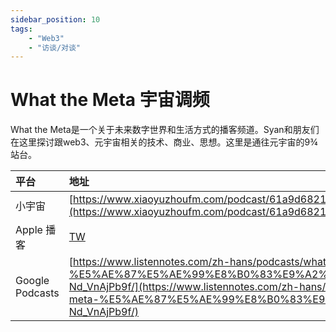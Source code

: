 ---
sidebar_position: 10
tags:
    - "Web3"
    - "访谈/对谈"
---

# What the Meta 宇宙调频

What the Meta是一个关于未来数字世界和生活方式的播客频道。Syan和朋友们在这里探讨跟web3、元宇宙相关的技术、商业、思想。这里是通往元宇宙的9¾站台。

| 平台 | 地址 |
|:--|:----|
| 小宇宙 | [https://www.xiaoyuzhoufm.com/podcast/61a9d682194d743b7da6d5bd](https://www.xiaoyuzhoufm.com/podcast/61a9d682194d743b7da6d5bd) |
| Apple 播客 | [TW](https://podcasts.apple.com/tw/podcast/what-the-meta-%E5%AE%87%E5%AE%99%E8%B0%83%E9%A2%91/id1636244675) |
| Google Podcasts | [https://www.listennotes.com/zh-hans/podcasts/what-the-meta-%E5%AE%87%E5%AE%99%E8%B0%83%E9%A2%91-syan-Nd_VnAjPb9f/](https://www.listennotes.com/zh-hans/podcasts/what-the-meta-%E5%AE%87%E5%AE%99%E8%B0%83%E9%A2%91-syan-Nd_VnAjPb9f/) |
